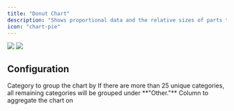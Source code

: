 ```yaml
---
title: "Donut Chart"
description: "Shows proportional data and the relative sizes of parts to a whole as a circular graph with a blank center"
icon: "chart-pie"
---
```

<Frame>
  <img
    className="block dark:hidden"
    src="/images/content/charts/donut-chart-light.png"
  />
  <img
    className="hidden dark:block"
    src="/images/content/charts/donut-chart-dark.png"
  />
</Frame>

## Configuration

<ResponseField name="Category" type="string or numeric" required>
  Category to group the chart by
</ResponseField>

<Warning>
If there are more than 25 unique categories, all remaining categories will be grouped under **"Other."**
</Warning>


<ResponseField name="Aggregation" type="numeric" required>
  Column to aggregate the chart on
</ResponseField>